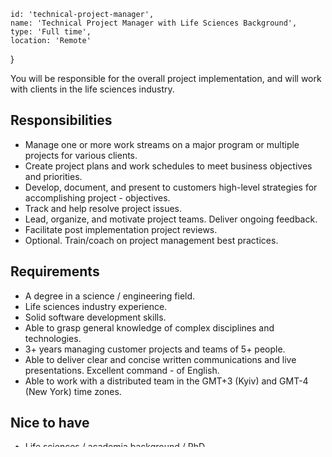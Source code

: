 <!-- markdownlint-disable first-line-h1 -->


    id: 'technical-project-manager',
    name: 'Technical Project Manager with Life Sciences Background',
    type: 'Full time',
    location: 'Remote'
}

<Card meta={meta}>

You will be responsible for the overall project implementation, and will work with clients in the life sciences industry.

## Responsibilities

- Manage one or more work streams on a major program or multiple projects for various clients.
- Create project plans and work schedules to meet business objectives and priorities.
- Develop, document, and present to customers high-level strategies for accomplishing project - objectives.
- Track and help resolve project issues.
- Lead, organize, and motivate project teams. Deliver ongoing feedback.
- Facilitate post implementation project reviews.
- Optional. Train/coach on project management best practices.

## Requirements

- A degree in a science / engineering field.
- Life sciences industry experience.
- Solid software development skills.
- Able to grasp general knowledge of complex disciplines and technologies.
- 3+ years managing customer projects and teams of 5+ people.
- Able to deliver clear and concise written communications and live presentations. Excellent command - of English.
- Able to work with a distributed team in the GMT+3 (Kyiv) and GMT-4 (New York) time zones.

## Nice to have

- Life sciences / academia background / PhD
- Background in algorithms / data processing / HPC / ML
- Product startup experience

## Our stack

- JavaScript, TypeScript, Python, R, Java, and C++.

## We offer

- Fully remote work
- Flexible working hours
- Unlimited vacations / PTO
- Excellent growth opportunities in a highly dynamic, unique product company
- Zero bureaucracy
- Paid trainings and certifications
- Competitive compensation
- 100% promotion from within

</Card>
